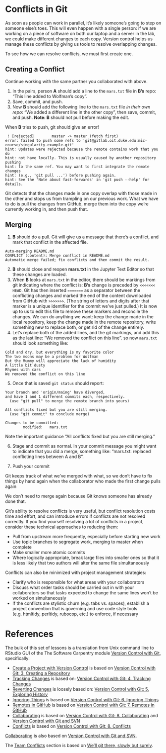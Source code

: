 # Conflicts in Git

As soon as people can work in parallel, it’s likely someone’s going to step on someone else’s toes. This will even happen with a single person: if we are working on a piece of software on both our laptop and a server in the lab, we could make different changes to each copy. Version control helps us manage these conflicts by giving us tools to resolve overlapping changes.

To see how we can resolve conflicts, we must first create one.

## Creating a Conflict
Continue working with the same partner you collaborated with above.

1. In the pairs, person **A** should add a line to the `mars.txt` file in **B's** repo: "This line added to Wolfman's copy".
2. Save, commit, and push.
3. Now **B** should add the following line to the `mars.txt` file *in their own repo*: "We added a different line in the other copy", then save, commit, and push. **Note: B** should not pull before making the edit.

When **B** tries to push, git should give an error!
```
 ! [rejected]        master -> master (fetch first)
error: failed to push some refs to 'git@gitlab.oit.duke.edu:mic-course/singularity-example.git'
hint: Updates were rejected because the remote contains work that you do
hint: not have locally. This is usually caused by another repository pushing
hint: to the same ref. You may want to first integrate the remote changes
hint: (e.g., 'git pull ...') before pushing again.
hint: See the 'Note about fast-forwards' in 'git push --help' for details.
```

Git detects that the changes made in one copy overlap with those made in the other and stops us from trampling on our previous work. What we have to do is pull the changes from GitHub, merge them into the copy we’re currently working in, and then push that. 

## Merging
1. **B** should do a pull. Git will give us a message that there’s a conflict, and mark that conflict in the affected file.
```
Auto-merging README.md
CONFLICT (content): Merge conflict in README.md
Automatic merge failed; fix conflicts and then commit the result.
```
2. **B** should close and reopen **mars.txt** in the Jupyter Text Editor so that these changes are loaded.
3. When **B** looks at `mars.txt` in the editor, there should be markings from git indicating where the conflict is:
**B's** change is preceded by `<<<<<<< HEAD`. Git has then inserted `=======` as a separator between the conflicting changes and marked the end of the content downloaded from GitHub with `>>>>>>>`. (The string of letters and digits after that marker is a unique identifier for the commit we’ve just pulled.)
It is now up to us to edit this file to remove these markers and reconcile the changes. We can do anything we want: keep the change made in the local repository, keep the change made in the remote repository, write something new to replace both, or get rid of the change entirely. 
4. Let’s replace both of the added lines, and the git markings, and add this as the last line: "We removed the conflict on this line". so now `mars.txt` should look something like:
```
Cold and dry, but everything is my favorite color
The two moons may be a problem for Wolfman
But the Mummy will appreciate the lack of humidity
A little bit dusty
Rhymes with cars
We removed the conflict on this line
```
5. Once that is saved `git status` should report:
```
Your branch and 'origin/maing' have diverged,
and have 1 and 1 different commits each, respectively.
  (use "git pull" to merge the remote branch into yours)

All conflicts fixed but you are still merging.
  (use "git commit" to conclude merge)

Changes to be committed:
        modified:   mars.txt
```

Note the important guidance "All conflicts fixed but you are still merging."

6. Stage and commit as normal. In your commit message you might want to indicate that you did a merge, something like: "mars.txt: replaced conflicting lines between A and B".

7. Push your commit

Git keeps track of what we’ve merged with what, so we don’t have to fix things by hand again when the collaborator who made the first change pulls again


We don’t need to merge again because Git knows someone has already done that.

Git’s ability to resolve conflicts is very useful, but conflict resolution costs time and effort, and can introduce errors if conflicts are not resolved correctly. If you find yourself resolving a lot of conflicts in a project, consider these technical approaches to reducing them:

* Pull from upstream more frequently, especially before starting new work
* Use topic branches to segregate work, merging to master when complete
* Make smaller more atomic commits
* Where logically appropriate, break large files into smaller ones so that it is less likely that two authors will alter the same file simultaneously

Conflicts can also be minimized with project management strategies:

* Clarify who is responsible for what areas with your collaborators
* Discuss what order tasks should be carried out in with your collaborators so that tasks expected to change the same lines won’t be worked on simultaneously
* If the conflicts are stylistic churn (e.g. tabs vs. spaces), establish a project convention that is governing and use code style tools (e.g. htmltidy, perltidy, rubocop, etc.) to enforce, if necessary

# References
The bulk of this set of lessons is a translation from Unix command line to RStudio GUI of the The Software Carpentry module [Version Control with Git](http://swcarpentry.github.io/git-novice/), specifically:

- [Create a Project with Version Control](#create-a-project-with-version-control) is based on [Version Control with Git: 3. Creating a Repository](http://swcarpentry.github.io/git-novice/03-create/)
- [Tracking Changes](#tracking-changes) is based on: [Version Control with Git: 4. Tracking Changes](http://swcarpentry.github.io/git-novice/04-changes/)
- [Reverting Changes](#reverting-changes) is loosely based on: [Version Control with Git: 5. Exploring History](http://swcarpentry.github.io/git-novice/05-history/)
- [Ignoring Things](#ignoring-things) is based on [Version Control with Git: 6. Ignoring Things](http://swcarpentry.github.io/git-novice/06-ignore/)
- [Remotes in GitHub](#remotes-in-github) is based on [Version Control with Git: 7. Remotes in GitHub](http://swcarpentry.github.io/git-novice/07-github/)
- [Collaborating](#collaborating) is based on [Version Control with Git: 8. Collaborating](http://swcarpentry.github.io/git-novice/08-collab/) and [Version Control with Git and SVN](https://support.rstudio.com/hc/en-us/articles/200532077-Version-Control-with-Git-and-SVN)
- [Conflicts](#conflicts) is based on [Version Control with Git: 8. Conflicts](http://swcarpentry.github.io/git-novice/09-conflict/)

[Collaborating](#collaborating) is also based on  [Version Control with Git and SVN](https://support.rstudio.com/hc/en-us/articles/200532077-Version-Control-with-Git-and-SVN).

The [Team Conflicts](#team-conflicts) section is based on [We'll git there, slowly but surely](https://github.com/mine-cetinkaya-rundel/github-class-sigcse-2018).

